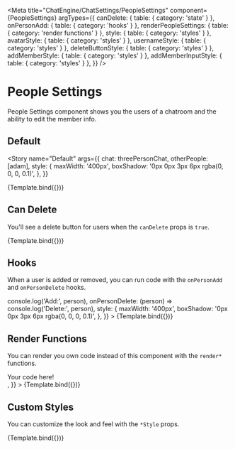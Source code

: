 

<Meta
  title="ChatEngine/ChatSettings/PeopleSettings"
  component={PeopleSettings}
  argTypes={{
    canDelete: { table: { category: 'state' } },
    onPersonAdd: { table: { category: 'hooks' } },
    renderPeopleSettings: { table: { category: 'render functions' } },
    style: { table: { category: 'styles' } },
    avatarStyle: { table: { category: 'styles' } },
    usernameStyle: { table: { category: 'styles' } },
    deleteButtonStyle: { table: { category: 'styles' } },
    addMemberStyle: { table: { category: 'styles' } },
    addMemberInputStyle: { table: { category: 'styles' } },
  }}
/>


# People Settings

People Settings component shows you the users of a chatroom and the ability to edit the member info.

## Default

<Story
  name="Default"
  args={{
    chat: threePersonChat,
    otherPeople: [adam],
    style: {
      maxWidth: '400px',
      boxShadow: '0px 0px 3px 6px rgba(0, 0, 0, 0.1)',
    },
  }}
>
  {Template.bind({})}
</Story>

<ArgsTable story="Default" />

## Can Delete

You'll see a delete button for users when the `canDelete` props is `true`.

<Canvas>
  <Story
    name="Can Delete"
    args={{
      chat: threePersonChat,
      otherPeople: [adam],
      canDelete: true,
      style: {
        maxWidth: '400px',
        boxShadow: '0px 0px 3px 6px rgba(0, 0, 0, 0.1)',
      },
    }}
  >
    {Template.bind({})}
  </Story>
</Canvas>

## Hooks

When a user is added or removed, you can run code with the `onPersonAdd` and `onPersonDelete` hooks.

<Canvas>
  <Story
    name="Hooks"
    args={{
      chat: threePersonChat,
      otherPeople: [adam],
      onPersonAdd: (person) => console.log('Add:', person),
      onPersonDelete: (person) => console.log('Delete:', person),
      style: {
        maxWidth: '400px',
        boxShadow: '0px 0px 3px 6px rgba(0, 0, 0, 0.1)',
      },
    }}
  >
    {Template.bind({})}
  </Story>
</Canvas>

## Render Functions

You can render you own code instead of this component with the `render*` functions.

<Canvas>
  <Story
    name="Render Functions"
    args={{
      chat: threePersonChat,
      renderPeopleSettings: () => <div>Your code here!</div>,
    }}
  >
    {Template.bind({})}
  </Story>
</Canvas>

## Custom Styles

You can customize the look and feel with the `*Style` props.

<Canvas>
  <Story
    name="Custom Styles"
    args={{
      chat: threePersonChat,
      otherPeople: [adam],
      canDelete: true,
      style: {
        maxWidth: '400px',
        border: '2px solid red',
      },
      avatarStyle: { border: '2px solid blue' },
      usernameStyle: { border: '2px solid green' },
      deleteButtonStyle: { border: '2px solid orange' },
    }}
  >
    {Template.bind({})}
  </Story>
</Canvas>
